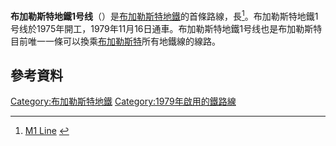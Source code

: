{{expand|time=2015-12-16T04:21:56+00:00}}
'''布加勒斯特地鐵1号线'''（{{lang-ro|Linia M1 a metroului din București}}）是[[布加勒斯特地鐵|布加勒斯特地鐵]]的首條路線，長{{convert|31|km|mi|1|abbr=on}}<ref>[http://forum.construim-romania.ro/showthread.php?tid=78 M1 Line] {{webarchive|url=https://web.archive.org/web/20140811054004/http://forum.construim-romania.ro/showthread.php?tid=78 |date=2014-08-11 }}{{Ro icon}}</ref>。布加勒斯特地鐵1号线於1975年開工，1979年11月16日通車。布加勒斯特地鐵1号线也是布加勒斯特目前唯一一條可以換乘[[布加勒斯特|布加勒斯特]]所有地鐵線的線路。
==參考資料==
<references />
[[Category:布加勒斯特地鐵|Category:布加勒斯特地鐵]]
[[Category:1979年啟用的鐵路線|Category:1979年啟用的鐵路線]]